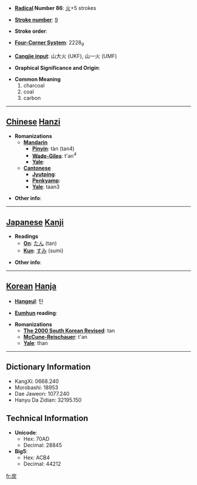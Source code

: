 * '''[[Wiktionary:Chinese radical index| Radical]] Number 86''': [[Wiktionary:Chinese radical index 火|火]]+5 strokes

* '''[[Wiktionary:Chinese total strokes index|Stroke number]]''': [[Wiktionary:Chinese total strokes index 9|9]]

* '''Stroke order''': 

* '''[[Wiktionary:Chinese four corner index|Four-Corner System]]''': 2228<sub>9</sub>

* '''[[Wiktionary:Chinese Cangjie index|Cangjie input]]''': 山大火 (UKF), 山一火 (UMF)

* '''Graphical Significance and Origin''': 

* '''Common Meaning'''
*#charcoal
*# coal
*# carbon


----

== [[Chinese]] [[Hanzi]] ==

* '''Romanizations'''
** '''[[Mandarin]]'''
*** '''[[Pinyin]]''': tàn (tan4)
*** '''[[Wade-Giles]]''': t'an<sup>4</sup>
*** '''[[Yale]]''': 
** '''[[Cantonese]]'''
*** '''[[Jyutping]]''':
*** '''[[Penkyamp]]''': 
*** '''[[Yale]]''': taan3

* '''Other info''': 

----

== [[Japanese]] [[Kanji]] ==

* '''Readings'''
** '''[[On]]''': [[たん]] (tan)
** '''[[Kun]]''': [[すみ]] (sumi)

* '''Other info''':  

----

== [[Korean]] [[Hanja]] ==

* '''[[Hangeul]]''': 탄

* '''[[Eumhun]] reading''': 

* '''Romanizations'''
** '''[[The 2000 South Korean Revised Romanization|The 2000 South Korean Revised]]''': tan
** '''[[McCune-Reischauer]]''': t'an
** '''[[Yale]]''': than

----

== Dictionary Information ==

* KangXi: 0668.240
* Morobashi: 18953
* Dae Jaweon: 1077.240
* Hanyu Da Zidian: 32195.150

== Technical Information ==

* '''Unicode''':
** Hex: 70AD
** Decimal: 28845
* '''Big5''':
** Hex: ACB4
** Decimal: 44212

[[fr:炭]]